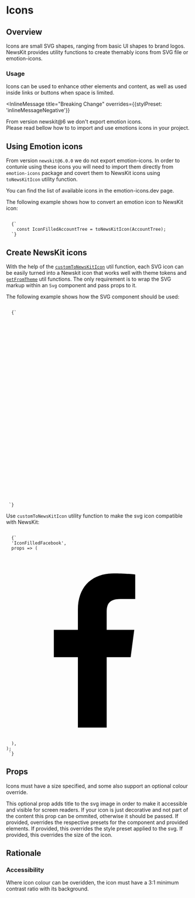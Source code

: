 


# Icons

## Overview

Icons are small SVG shapes, ranging from basic UI shapes to brand logos.
NewsKit provides utility functions to create themably icons from SVG file or <Link href="https://emotion-icons.dev/" target="_blank">emotion-icons</Link>.

### Usage

Icons can be used to enhance other elements and content, as well as used inside links or buttons when space is limited.

<InlineMessage
  title="Breaking Change"
  overrides={{stylPreset: 'inlineMessageNegative'}}
>
  From version newskit@6 we don't export emotion icons.
  <br /> Please read bellow how to to import and use emotions icons in your project.
</InlineMessage>

## Using Emotion icons

From version `newskit@6.0.0` we do not export <Link href="https://www.npmjs.com/package/@emotion-icons/emotion-icon" target="_blank">emotion-icons</Link>. In order to contunie using these icons you will need to import them directly from `emotion-icons` package and covert them to NewsKit icons using `toNewsKitIcon` utility function.

You can find the list of available icons in the <Link href="https://emotion-icons.dev/" target="_blank">emotion-icons.dev</Link> page.

The following example shows how to convert an emotion icon to NewsKit icon:

<Code>
  {`
    const IconFilledAccountTree = toNewsKitIcon(AccountTree);
  `}
</Code>

## Create NewsKit icons

With the help of the <a href="/components/utils/custom-to-newskit-icon">`customToNewsKitIcon`</a> util function, each SVG icon can be easily turned into a Newskit icon that works well
with theme tokens and <a href="/components/utils/get-from-theme">`getFromTheme`</a> util functions. The only requirement is to wrap the SVG markup within an `Svg` component and pass props to it.

The following example shows how the SVG component should be used:

<Code>
  {`
  <Svg {...props} viewBox="0 0 429 422">
    <g fill="none" fillRule="evenodd" transform="translate(-77.000000, -1738.000000) translate(77.000000, 1738.500000)">
      <circle cx="250.5" cy="242.5" r="178" style="mix-blend-mode:multiply"/>
      <circle cx="195" cy="195" r="195" style="mix-blend-mode:multiply"/>
    </g>
  </Svg>
 `}
</Code>

Use `customToNewsKitIcon` utility function to make the svg icon compatible with NewsKit:

<Code>
  {`
  'IconFilledFacebook',
  props => (
    <Svg {...props} viewBox="0 0 24 24">
      <path
        fillRule="nonzero"
        d="M13.0784931,22.2595724 L13.0784931,13.1365112 L16.2002321,13.1365112 L16.6676019,9.5811424 L13.0784931,9.5811424 L13.0784931,7.31114568 C13.0784931,6.28180493 13.3699223,5.58025387 14.8748197,5.58025387 L16.7941176,5.57938466 L16.7941176,2.39951562 C16.4620261,2.35634473 15.3227937,2.25957241 13.9973813,2.25957241 C11.2301818,2.25957241 9.33569472,3.916388 9.33569472,6.9592112 L9.33569472,9.58123898 L6.20588235,9.58123898 L6.20588235,13.1366078 L9.33559627,13.1366078 L9.33559627,22.2595724 L13.0784931,22.2595724 Z"
      />
    </Svg>
  ),
);
 `}
</Code>

## Props

Icons must have a size specified, and some also support an optional colour override.

<LegacyBlock marginTop="sizing040">
  <Prop name="title" type="string">
    This optional prop adds title to the svg image in order to make it
    accessible and visible for screen readers. If your icon is just decorative
    and not part of the content this prop can be ommited, otherwise it should be
    passed.
  </Prop>
  <Prop name="overrides" type="object">
    If provided, overrides the respective presets for the component and provided
    elements.
    <Prop name="stylePreset" type="MQ<string>">
      If provided, this overrides the style preset applied to the svg.
    </Prop>
    <Prop name="size" type="MQ<string>">
      If provided, this overrides the size of the icon.
    </Prop>
    <CommonLogicalMarginPropsMDX nested />
  </Prop>
</LegacyBlock>

## Rationale

### Accessibility

Where icon colour can be overidden, the icon must have a 3:1 minimum contrast ratio with its background.
